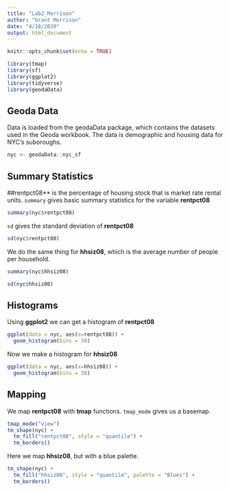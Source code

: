 ```yaml
---
title: "Lab2_Morrison"
author: "Grant Morrison"
date: "4/18/2020"
output: html_document
---
```


```r
knitr::opts_chunk$set(echo = TRUE)
```


```r
library(tmap)
library(sf)
library(ggplot2)
library(tidyverse)
library(geodaData)
```



## Geoda Data

Data is loaded from the geodaData package, which contains the datasets used in the
Geoda workbook. The data is demographic and housing data for NYC's suboroughs.
```r
nyc <- geodaData::nyc_sf
```

## Summary Statistics


##rentpct08** is the percentage of housing stock that is market rate rental units.
`summary` gives basic summary statistics for the variable **rentpct08**
```r
summary(nyc$rentpct08)
```

`sd` gives the standard deviation of **rentpct08**
```r
sd(nyc$rentpct08)
```


We do the same thing for **hhsiz08**, which is the average number of people per 
household.
```r
summary(nyc$hhsiz08)
```


```r
sd(nyc$hhsiz08)
```


## Histograms

Using **ggplot2** we can get a histogram of **rentpct08**
```r
ggplot(data = nyc, aes(x=rentpct08)) +
  geom_histogram(bins = 30)
```


Now we make a histogram for **hhsiz08**
```r
ggplot(data = nyc, aes(x=hhsiz08)) +
  geom_histogram(bins = 30)
```


## Mapping

We map **rentpct08** with **tmap** functions. `tmap_mode` gives us a 
basemap. 
```r
tmap_mode("view")
tm_shape(nyc) +
  tm_fill("rentpct08", style = "quantile") +
  tm_borders() 
```


Here we map **hhsiz08**, but with a blue palette.
```r
tm_shape(nyc) +
  tm_fill("hhsiz08", style = "quantile", palette = "Blues") +
  tm_borders() 
```


























